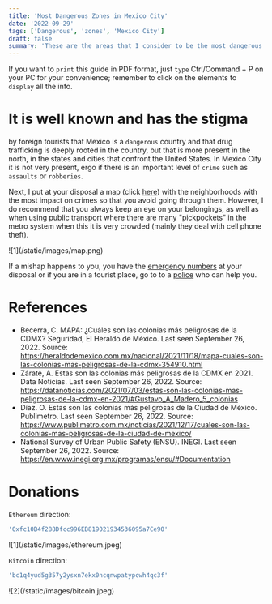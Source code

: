 ```yaml
---
title: 'Most Dangerous Zones in Mexico City'
date: '2022-09-29'
tags: ['Dangerous', 'zones', 'Mexico City']
draft: false
summary: 'These are the areas that I consider to be the most dangerous in Mexico City'
---
```


If you want to `print` this guide in PDF format, just `type` Ctrl/Command + P on your PC for your convenience; remember to click on the elements to `display` all the info.

# It is well known and has the stigma

by foreign tourists that Mexico is a `dangerous` country and that drug trafficking is deeply rooted in the country, but
that is more present in the north, in the states and cities that confront the United States. In Mexico City it is not very present, ergo if there is an important
level of `crime` such as `assaults` or `robberies`.

Next, I put at your disposal a map (click [here](https://www.google.com/maps/d/u/2/edit?mid=1zMG4-8m546d9jPT_PW1d8WVbQKHs4D8&ll=22.94799757634138%2C-102.552784&z=5)) with the neighborhoods with the most impact on crimes so that you avoid going through them. However, I do recommend that you
always keep an eye on your belongings, as well as when using public transport where there are many "pickpockets" in the metro system when this
it is very crowded (mainly they deal with cell phone theft).

<div className="-mx-2 flex flex-wrap overflow-hidden xl:-mx-2">
  <div className="my-1 w-full overflow-hidden px-2 xl:my-1 xl:w-1/2 xl:px-2">
    ![1](/static/images/map.png)
  </div>
</div>

If a mishap happens to you, you have the [emergency numbers](/blog/Info/phones) at your disposal or if you are in a tourist place, go to
to a [police](/blog/Info/policies) who can help you.

# References

- Becerra, C. MAPA: ¿Cuáles son las colonias más peligrosas de la CDMX? Seguridad, El Heraldo de México. Last seen September 26, 2022. Source: https://heraldodemexico.com.mx/nacional/2021/11/18/mapa-cuales-son-las-colonias-mas-peligrosas-de-la-cdmx-354910.html
- Zárate, A. Estas son las colonias más peligrosas de la CDMX en 2021. Data Noticias. Last seen September 26, 2022. Source: https://datanoticias.com/2021/07/03/estas-son-las-colonias-mas-peligrosas-de-la-cdmx-en-2021/#Gustavo_A_Madero_5_colonias
- Díaz. O. Estas son las colonias más peligrosas de la Ciudad de México. Publimetro. Last seen September 26, 2022. Source: https://www.publimetro.com.mx/noticias/2021/12/17/cuales-son-las-colonias-mas-peligrosas-de-la-ciudad-de-mexico/
- National Survey of Urban Public Safety (ENSU). INEGI. Last seen September 26, 2022. Source: https://en.www.inegi.org.mx/programas/ensu/#Documentation

# Donations

`Ethereum` direction:

```bash
'0xfc10B4f288Dfcc996EB819021934536095a7Ce90'
```

<div className="-mx-2 flex flex-wrap overflow-hidden xl:-mx-2">
  <div className="my-1 w-full overflow-hidden px-2 xl:my-1 xl:w-1/2 xl:px-2">
    ![1](/static/images/ethereum.jpeg)
  </div>
</div>

`Bitcoin` direction:

```bash
'bc1q4yud5g357y2ysxn7ekx0ncqnwpatypcwh4qc3f'
```

<div className="-mx-2 flex flex-wrap overflow-hidden xl:-mx-2">
  <div className="my-1 w-full overflow-hidden px-2 xl:my-1 xl:w-1/2 xl:px-2">
    ![2](/static/images/bitcoin.jpeg)
  </div>
</div>
